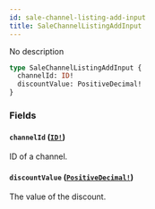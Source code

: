 ```yaml
---
id: sale-channel-listing-add-input
title: SaleChannelListingAddInput
---
```


No description

```graphql
type SaleChannelListingAddInput {
  channelId: ID!
  discountValue: PositiveDecimal!
}
```

### Fields

#### `channelId` ([`ID!`](/developer/api-reference/scalars/id.mdx))

ID of a channel.

#### `discountValue` ([`PositiveDecimal!`](/developer/api-reference/scalars/positive-decimal.mdx))

The value of the discount.
